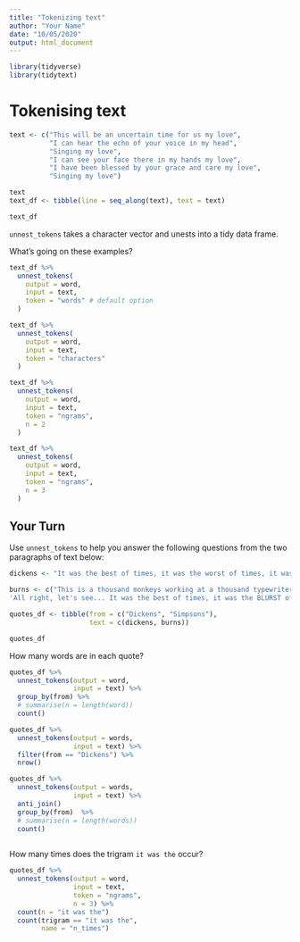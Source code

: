 ```yaml
---
title: "Tokenizing text"
author: "Your Name"
date: "10/05/2020"
output: html_document
---
```


```r
library(tidyverse)
library(tidytext)
```

# Tokenising text

```r
text <- c("This will be an uncertain time for us my love",
          "I can hear the echo of your voice in my head",
          "Singing my love",
          "I can see your face there in my hands my love",
          "I have been blessed by your grace and care my love",
          "Singing my love")

text
text_df <- tibble(line = seq_along(text), text = text)

text_df
```

`unnest_tokens` takes a character vector and unests into a tidy data frame.

What's going on these examples?

```r
text_df %>%
  unnest_tokens(
    output = word,
    input = text,
    token = "words" # default option
  ) 
```

```r
text_df %>%
  unnest_tokens(
    output = word,
    input = text,
    token = "characters"
  )
```

```r
text_df %>%
  unnest_tokens(
    output = word,
    input = text,
    token = "ngrams",
    n = 2
  )
```

```r
text_df %>%
  unnest_tokens(
    output = word,
    input = text,
    token = "ngrams",
    n = 3
  )
```

## Your Turn

Use `unnest_tokens` to help you answer the following questions from
the two paragraphs of text below:

```r
dickens <- "It was the best of times, it was the worst of times, it was the age of wisdom, it was the age of foolishness, it was the epoch of belief, it was the epoch of incredulity, it was the season of Light, it was the season of Darkness, it was the spring of hope, it was the winter of despair, we had everything before us, we had nothing before us, we were all going direct to Heaven, we were all going direct the other way - in short, the period was so far like the present period, that some of its noisiest authorities insisted on its being received, for good or for evil, in the superlative degree of comparison only."

burns <- c("This is a thousand monkeys working at a thousand typewriters. Soon, they'll have finished the greatest novel known to man. 
'All right, let's see... It was the best of times, it was the BLURST of times?' You stupid monkey.")

quotes_df <- tibble(from = c("Dickens", "Simpsons"),
                    text = c(dickens, burns))
```


```r
quotes_df
```

How many words are in each quote?

```r
quotes_df %>% 
  unnest_tokens(output = word,
                input = text) %>% 
  group_by(from) %>% 
  # summarise(n = length(word))
  count()
```





```r
quotes_df %>% 
  unnest_tokens(output = words,
                input = text) %>% 
  filter(from == "Dickens") %>% 
  nrow()

quotes_df %>% 
  unnest_tokens(output = words,
                input = text) %>% 
  anti_join()
  group_by(from)  %>% 
  # summarise(n = length(words))
  count()
  
```


How many times does the trigram `it was the` occur?

```r
quotes_df %>% 
  unnest_tokens(output = word,
                input = text,
                token = "ngrams",
                n = 3) %>% 
  count(n = "it was the")
  count(trigram == "it was the",
        name = "n_times") 
```

